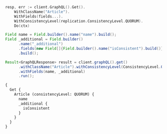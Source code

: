 

<Tabs groupId="languages">
<TabItem value="py" label="Python">
  <FilteredTextBlock
    text={PyCode}
    startMarker="START ConsistencyExample"
    endMarker="END ConsistencyExample"
    language="py"
  />
</TabItem>
<TabItem value="go" label="Go">

```go
resp, err := client.GraphQL().Get().
    WithClassName("Article").
    WithFields(fields...).
    WithConsistencyLevel(replication.ConsistencyLevel.QUORUM).
    Do(ctx)
```

</TabItem>
<TabItem value="java" label="Java">

```java
Field name = Field.builder().name("name").build();
Field _additional = Field.builder()
      .name("_additional")
      .fields(new Field[]{Field.builder().name("isConsistent").build()})
      .build();

Result<GraphQLResponse> result = client.graphQL().get()
      .withClassName("Article").withConsistencyLevel(ConsistencyLevel.QUORUM)
      .withFields(name, _additional)
      .run();
```

</TabItem>
<TabItem value="graphql" label="GraphQL">

```graphql
{
  Get {
    Article (consistencyLevel: QUORUM) {
      name
      _additional {
        isConsistent
      }
    }
  }
}
```

</TabItem>
</Tabs>
